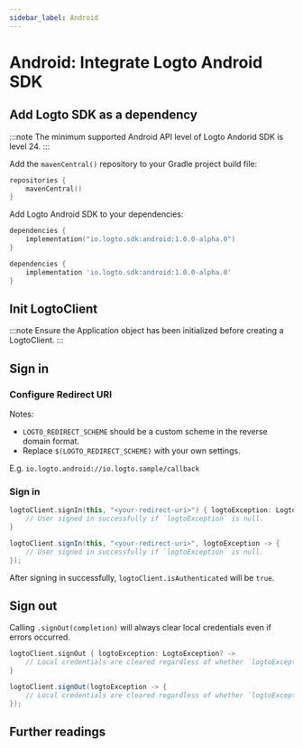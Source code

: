 ```yaml
---
sidebar_label: Android
---
```



# Android: Integrate Logto Android SDK

<AppNote type="Native App" />

## Add Logto SDK as a dependency

:::note
The minimum supported Android API level of Logto Andorid SDK is level 24.
:::

Add the `mavenCentral()` repository to your Gradle project build file:

```kotlin
repositories {
    mavenCentral()
}
```

Add Logto Android SDK to your dependencies:

<Tabs>

<TabItem value="kotlin" label="Kotlin">

```kotlin
dependencies {
    implementation("io.logto.sdk:android:1.0.0-alpha.0")
}
```

</TabItem>

<TabItem value="groovy" label="Groovy">

```groovy
dependencies {
    implementation 'io.logto.sdk:android:1.0.0-alpha.0'
}
```

</TabItem>

</Tabs>

## Init LogtoClient

:::note
Ensure the Application object has been initialized before creating a LogtoClient.
:::

<Tabs>

<TabItem value="kotlin" label="Kotlin">

<KotlinSetupCode />

</TabItem>

<TabItem value="java" label="Java">

<JavaSetupCode />

</TabItem>

</Tabs>

## Sign in

### Configure Redirect URI

<ConfigureRedirectUri
  figureSrc={redirectUriFigure}
  redirectUri="$(LOGTO_REDIRECT_SCHEME)://$(YOUR_APP_PACKAGE)/callback"
/>

Notes:

- `LOGTO_REDIRECT_SCHEME` should be a custom scheme in the reverse domain format.
- Replace `$(LOGTO_REDIRECT_SCHEME)` with your own settings.

E.g. `io.logto.android://io.logto.sample/callback`

### Sign in

<SignInNote calling=".signIn(context, redirectUri, completion)" />

<Tabs>

<TabItem value="kotlin" label="Kotlin">

```kotlin
logtoClient.signIn(this, "<your-redirect-uri>") { logtoException: LogtoException? ->
    // User signed in successfully if `logtoException` is null.
}
```

</TabItem>

<TabItem value="java" label="Java">

```java
logtoClient.signIn(this, "<your-redirect-uri>", logtoException -> {
    // User signed in successfully if `logtoException` is null.
});
```

</TabItem>

</Tabs>

After signing in successfully, `logtoClient.isAuthenticated` will be `true`.

## Sign out

Calling `.signOut(completion)` will always clear local credentials even if errors occurred.

<Tabs>

<TabItem value="kotlin" label="Kotlin">

```kotlin
logtoClient.signOut { logtoException: LogtoException? ->
    // Local credentials are cleared regardless of whether `logtoException` is null.
}
```

</TabItem>

<TabItem value="java" label="Java">

```java
logtoClient.signOut(logtoException -> {
    // Local credentials are cleared regardless of whether `logtoException` is null.
});
```

</TabItem>

</Tabs>

## Further readings

<FurtherReadings />
